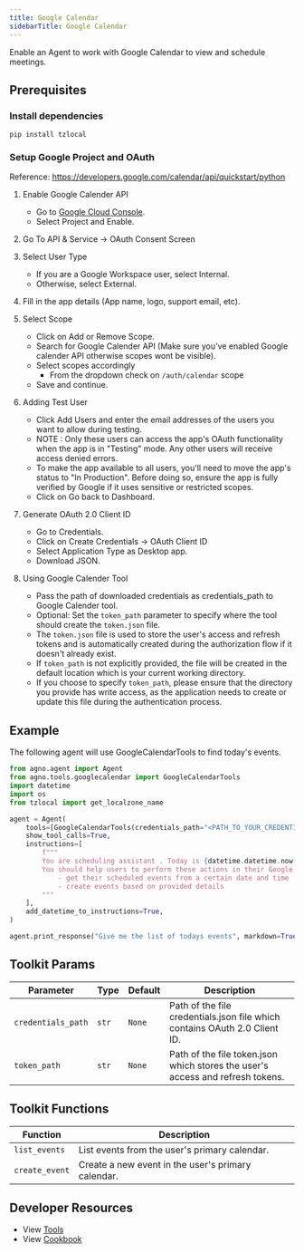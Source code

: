 ```yaml
---
title: Google Calendar
sidebarTitle: Google Calendar
---
```


Enable an Agent to work with Google Calendar to view and schedule meetings.

## Prerequisites

### Install dependencies

```shell
pip install tzlocal
```

### Setup Google Project and OAuth

Reference: https://developers.google.com/calendar/api/quickstart/python

1. Enable Google Calender API

   - Go to [Google Cloud Console](https://console.cloud.google.com/apis/enableflow?apiid=calendar-json.googleapis.com).
   - Select Project and Enable.

2. Go To API & Service -> OAuth Consent Screen

3. Select User Type

   - If you are a Google Workspace user, select Internal.
   - Otherwise, select External.

4. Fill in the app details (App name, logo, support email, etc).

5. Select Scope

   - Click on Add or Remove Scope.
   - Search for Google Calender API (Make sure you've enabled Google calender API otherwise scopes wont be visible).
   - Select scopes accordingly
     - From the dropdown check on `/auth/calendar` scope
   - Save and continue.

6. Adding Test User

   - Click Add Users and enter the email addresses of the users you want to allow during testing.
   - NOTE : Only these users can access the app's OAuth functionality when the app is in "Testing" mode.
     Any other users will receive access denied errors.
   - To make the app available to all users, you'll need to move the app's status to "In Production".
     Before doing so, ensure the app is fully verified by Google if it uses sensitive or restricted scopes.
   - Click on Go back to Dashboard.

7. Generate OAuth 2.0 Client ID

   - Go to Credentials.
   - Click on Create Credentials -> OAuth Client ID
   - Select Application Type as Desktop app.
   - Download JSON.

8. Using Google Calender Tool
   - Pass the path of downloaded credentials as credentials_path to Google Calender tool.
   - Optional: Set the `token_path` parameter to specify where the tool should create the `token.json` file.
   - The `token.json` file is used to store the user's access and refresh tokens and is automatically created during the authorization flow if it doesn't already exist.
   - If `token_path` is not explicitly provided, the file will be created in the default location which is your current working directory.
   - If you choose to specify `token_path`, please ensure that the directory you provide has write access, as the application needs to create or update this file during the authentication process.

## Example

The following agent will use GoogleCalendarTools to find today's events.

```python cookbook/agent_concepts/tools/googlecalendar_tools.py
from agno.agent import Agent
from agno.tools.googlecalendar import GoogleCalendarTools
import datetime
import os
from tzlocal import get_localzone_name

agent = Agent(
    tools=[GoogleCalendarTools(credentials_path="<PATH_TO_YOUR_CREDENTIALS_FILE>")],
    show_tool_calls=True,
    instructions=[
        f"""
        You are scheduling assistant . Today is {datetime.datetime.now()} and the users timezone is {get_localzone_name()}.
        You should help users to perform these actions in their Google calendar:
            - get their scheduled events from a certain date and time
            - create events based on provided details
        """
    ],
    add_datetime_to_instructions=True,
)

agent.print_response("Give me the list of todays events", markdown=True)


```

## Toolkit Params

| Parameter          | Type  | Default | Description                                                                    |
| ------------------ | ----- | ------- | ------------------------------------------------------------------------------ |
| `credentials_path` | `str` | `None`  | Path of the file credentials.json file which contains OAuth 2.0 Client ID.     |
| `token_path`       | `str` | `None`  | Path of the file token.json which stores the user's access and refresh tokens. |

## Toolkit Functions

| Function       | Description                                        |
| -------------- | -------------------------------------------------- |
| `list_events`  | List events from the user's primary calendar.      |
| `create_event` | Create a new event in the user's primary calendar. |

## Developer Resources

- View [Tools](https://github.com/phidatahq/agno/blob/main/libs/agno/agno/tools/googlecalendar.py)
- View [Cookbook](https://github.com/phidatahq/agno/blob/main/cookbook/agent_concepts/tools/googlecalendar_tools.py)
